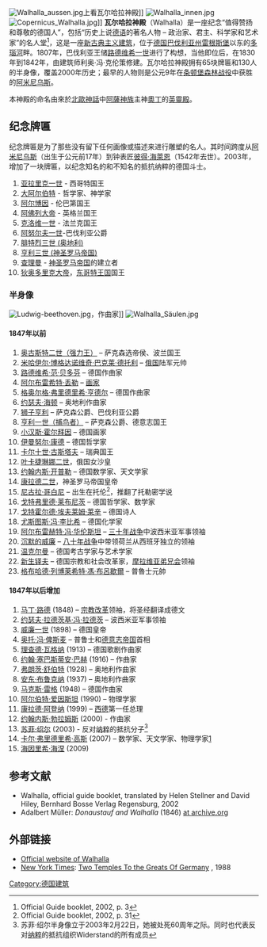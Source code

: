 [[Image:Walhalla_aussen.jpg|thumb]]上看瓦尔哈拉神殿]]
[[Image:Walhalla_innen.jpg|thumb]]
[[Image:Copernicus_Walhalla.jpg|thumb]]]]
'''瓦尔哈拉神殿'''（Walhalla）是一座纪念“值得赞扬和尊敬的德国人”，包括“历史上说[[德语|德语]]的著名人物 – 政治家、君主、科学家和艺术家”的名人堂<ref name="Official Guide booklet, 2002, p. 3">Official Guide booklet, 2002, p. 3</ref>，这是一座[[新古典主义建筑|新古典主义建筑]]，位于[[德国|德国]][[巴伐利亚州|巴伐利亚州]][[雷根斯堡|雷根斯堡]]以东的[[多瑙河|多瑙河]]畔。1807年，巴伐利亚王储[[路德维希一世_(巴伐利亚)|路德维希一世]]进行了构想，当他即位后，在1830年到1842年，由建筑师利奥·冯·克伦策修建。瓦尔哈拉神殿拥有65块牌匾和130人的半身像，覆盖2000年历史；最早的人物则是公元9年在[[条顿堡森林战役|条顿堡森林战役]]中获胜的[[阿米尼乌斯|阿米尼乌斯]]。

本神殿的命名由來於[[北歐神話|北歐神話]]中[[阿薩神族|阿薩神族]]主神[[奧丁|奧丁]]的[[英靈殿|英靈殿]]。

== 纪念牌匾 ==
纪念牌匾是为了那些没有留下任何画像或描述来进行雕塑的名人。其时间跨度从[[阿米尼乌斯|阿米尼乌斯]]（出生于公元前17年）到钟表匠[[彼得·海萊恩|彼得·海萊恩]]（1542年去世）。2003年，增加了一块牌匾，以纪念知名的和不知名的抵抗纳粹的德国斗士。
#[[亚拉里克一世|亚拉里克一世]] - 西哥特国王
#[[大阿尔伯特|大阿尔伯特]] - 哲学家、神学家  
#[[阿尔博因|阿尔博因]] - 伦巴第国王
#[[阿佛列大帝|阿佛列大帝]] - 英格兰国王
#[[克洛维一世|克洛维一世]] - 法兰克国王
#[[阿努尔夫一世_(巴伐利亚公爵)|阿努尔夫一世]]-巴伐利亚公爵
#[[腓特烈三世_(奥地利)|腓特烈三世 (奥地利)]]
#[[亨利三世_(神圣罗马帝国)|亨利三世 (神圣罗马帝国)]]
#[[查理曼|查理曼]] - [[神圣罗马帝国|神圣罗马帝国]]的建立者
#[[狄奥多里克大帝|狄奥多里克大帝]]，[[东哥特王国|东哥特王国]]国王

=== 半身像 ===
[[Image:Ludwig-beethoven.jpg|thumb]]，作曲家]]
[[Image:Walhalla_Säulen.jpg|thumb]]

==== 1847年以前 ====
#[[奥古斯特二世_(波兰)|奥古斯特二世（强力王）]] – 萨克森选帝侯、波兰国王 
#[[米哈伊尔·博格达诺维奇·巴克莱·德托利|米哈伊尔·博格达诺维奇·巴克莱·德托利]] – [[俄国|俄国]]陆军元帅
#[[路德维希·范·贝多芬|路德维希·范·贝多芬]] – 德国作曲家
#[[阿尔布雷希特·丢勒|阿尔布雷希特·丢勒]] –  [[画家|画家]] 
#[[格奥尔格·弗里德里希·亨德尔|格奥尔格·弗里德里希·亨德尔]] – 德国作曲家
#[[约瑟夫·海顿|约瑟夫·海顿]] – 奥地利作曲家
#[[狮子亨利|狮子亨利]] – 萨克森公爵、巴伐利亚公爵
#[[亨利一世_(德意志)|亨利一世（捕鸟者）]] – 萨克森公爵、德意志国王
#[[小汉斯·霍尔拜因|小汉斯·霍尔拜因]] – 德国画家
#[[伊曼努尔·康德|伊曼努尔·康德]] – 德国哲学家
#[[卡尔十世·古斯塔夫|卡尔十世·古斯塔夫]] – 瑞典国王
#[[叶卡捷琳娜二世|叶卡捷琳娜二世]]，俄国女沙皇
#[[约翰内斯·开普勒|约翰内斯·开普勒]] –  德国数学家、天文学家
#[[康拉德二世_(神圣罗马帝国)|康拉德二世]]，神圣罗马帝国皇帝
#[[尼古拉·哥白尼|尼古拉·哥白尼]] – 出生在托伦<ref>Official Guide booklet, 2002, p. 31</ref>，推翻了托勒密学说
#[[戈特弗里德·莱布尼茨|戈特弗里德·莱布尼茨]] – 德国哲学家、数学家
#[[戈特霍尔德·埃夫莱姆·莱辛|戈特霍尔德·埃夫莱姆·莱辛]] – 德国诗人
#[[尤斯图斯·冯·李比希|尤斯图斯·冯·李比希]] – 德国化学家
#[[阿尔布雷赫特·冯·华伦斯坦|阿尔布雷赫特·冯·华伦斯坦]] – [[三十年战争|三十年战争]]中波西米亚军事领袖
#[[威廉一世_(奥兰治)|沉默的威廉]] – [[八十年战争|八十年战争]]中带领荷兰从西班牙独立的领袖 
#[[温克尔曼|温克尔曼]] – 德国考古学家与艺术学家
#[[新生铎夫|新生铎夫]] – 德国宗教和社会改革家，[[摩拉维亚弟兄会|摩拉维亚弟兄会]]领袖
#[[格布哈德·列博萊希特·馮·布呂歇爾|格布哈德·列博萊希特·馮·布呂歇爾]] – 普魯士元帥

==== 1847年以后增加 ====
#[[马丁·路德|马丁·路德]] (1848) – [[宗教改革|宗教改革]]领袖，将圣经翻译成德文
#[[约瑟夫·拉德茨基·冯·拉德茨|约瑟夫·拉德茨基·冯·拉德茨]] – 波西米亚军事领袖
#[[威廉一世_(德国)|威廉一世]] (1898) – 德国皇帝
#[[奥托·冯·俾斯麦|奥托·冯·俾斯麦]] – 普鲁士和[[德意志帝国|德意志帝国]]首相 
#[[理查德·瓦格纳|理查德·瓦格纳]] (1913) – 德国歌剧作曲家
#[[约翰·塞巴斯蒂安·巴赫|约翰·塞巴斯蒂安·巴赫]] (1916) – 作曲家
#[[弗朗茨·舒伯特|弗朗茨·舒伯特]] (1928) – 奥地利作曲家
#[[安东·布鲁克纳|安东·布鲁克纳]] (1937) – 奥地利作曲家
#[[马克斯·雷格|马克斯·雷格]] (1948) – 德国作曲家
#[[阿尔伯特·爱因斯坦|阿尔伯特·爱因斯坦]] (1990) – 物理学家
#[[康拉德·阿登纳|康拉德·阿登纳]] (1999) – [[西德|西德]]第一任总理 
#[[约翰内斯·勃拉姆斯|约翰内斯·勃拉姆斯]] (2000) - 作曲家
#[[苏菲·绍尔|苏菲·绍尔]] (2003) - 反对[[纳粹|纳粹]]的抵抗分子<ref>苏菲·绍尔半身像立于2003年2月22日，她被处死60周年之际。同时也代表反对[[纳粹|纳粹]]的抵抗组织Widerstand的所有成员</ref>
#[[卡尔·弗里德里希·高斯|卡尔·弗里德里希·高斯]] (2007) – 数学家、天文学家、物理学家[https://web.archive.org/web/20090325153748/http://www.stmwfk.bayern.de/downloads/aviso/2004_1_aviso_48-49.pdf]
#[[海因里希·海涅|海因里希·海涅]] (2009)

== 参考文献 ==
{{Reflist}}
* Walhalla, official guide booklet, translated by Helen Stellner and David Hiley, Bernhard Bosse Verlag Regensburg, 2002
* Adalbert Müller: ''Donaustauf and Walhalla'' (1846) [http://www.archive.org/details/donaustaufandwa00mlgoog at archive.org]

== 外部链接 ==

{{Wiktionary|Walhalla}}
{{Commons category|Walhalla}}
{{commons|Ruhmeshalle München}}
* [https://web.archive.org/web/20090218003218/http://walhalla-regensburg.de/english/index.shtml Official website of Walhalla]
* [[New_York_Times|New York Times]]: [http://www.nytimes.com/1988/06/19/travel/two-temples-to-the-greats-of-germany.html Two Temples To the Greats Of Germany] {{Wayback|url=http://www.nytimes.com/1988/06/19/travel/two-temples-to-the-greats-of-germany.html |date=20180130112641 }}, 1988

{{Coord|49|01|53.35|N|12|13|26.72|E|type:landmark|display=title}}

{{Authority control}}
[[Category:德国建筑|Category:德国建筑]]